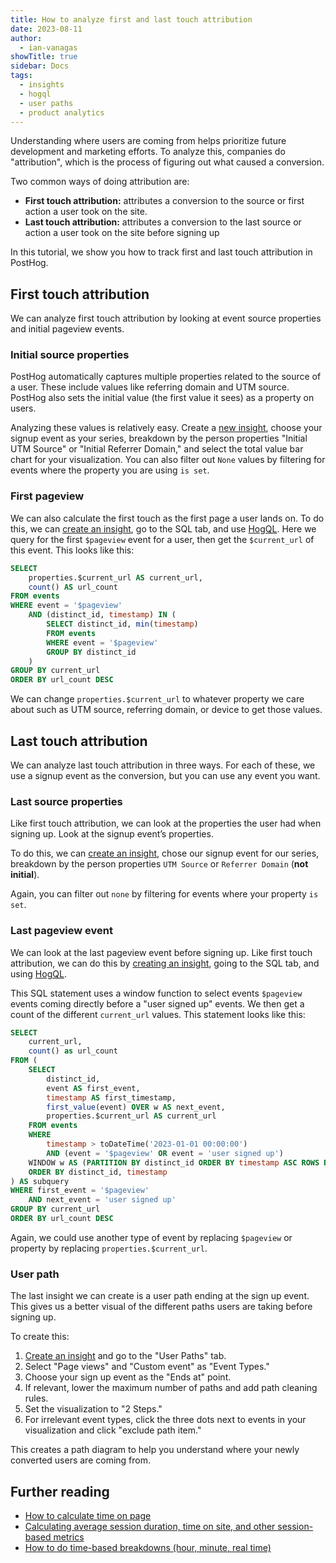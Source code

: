 ```yaml
---
title: How to analyze first and last touch attribution
date: 2023-08-11
author:
  - ian-vanagas
showTitle: true
sidebar: Docs
tags:
  - insights
  - hogql
  - user paths
  - product analytics
---
```



Understanding where users are coming from helps prioritize future development and marketing efforts. To analyze this, companies do "attribution", which is the process of figuring out what caused a conversion. 

Two common ways of doing attribution are:

- **First touch attribution:** attributes a conversion to the source or first action a user took on the site.
- **Last touch attribution:** attributes a conversion to the last source or action a user took on the site before signing up

In this tutorial, we show you how to track first and last touch attribution in PostHog.

## First touch attribution

We can analyze first touch attribution by looking at event source properties and initial pageview events.

### Initial source properties

PostHog automatically captures multiple properties related to the source of a user. These include values like referring domain and UTM source. PostHog also sets the initial value (the first value it sees) as a property on users.

Analyzing these values is relatively easy. Create a [new insight](https://app.posthog.com/insights/new), choose your signup event as your series, breakdown by the person properties "Initial UTM Source" or "Initial Referrer Domain," and select the total value bar chart for your visualization. You can also filter out `None` values by filtering for events where the property you are using `is set`.

<ProductScreenshot
  imageLight={InitialLight} 
  imageDark={InitialDark} 
  alt="Initial properties"
  classes="rounded"
/>

### First pageview

We can also calculate the first touch as the first page a user lands on. To do this, we can [create an insight](https://app.posthog.com/insights/new), go to the SQL tab, and use [HogQL](/docs/hogql). Here we query for the first `$pageview` event for a user, then get the `$current_url` of this event. This looks like this:

```sql
SELECT 
    properties.$current_url AS current_url,
    count() AS url_count
FROM events
WHERE event = '$pageview'
    AND (distinct_id, timestamp) IN (
        SELECT distinct_id, min(timestamp)
        FROM events
        WHERE event = '$pageview'
        GROUP BY distinct_id
    )
GROUP BY current_url
ORDER BY url_count DESC
```

We can change `properties.$current_url` to whatever property we care about such as UTM source, referring domain, or device to get those values.

## Last touch attribution

We can analyze last touch attribution in three ways. For each of these, we use a signup event as the conversion, but you can use any event you want. 

### Last source properties

Like first touch attribution, we can look at the properties the user had when signing up. Look at the signup event’s properties. 

To do this, we can [create an insight](https://app.posthog.com/insights/new), chose our signup event for our series, breakdown by the person properties `UTM Source` or `Referrer Domain` (**not initial**). 

Again, you can filter out `none` by filtering for events where your property `is set`.

<ProductScreenshot
  imageLight={ReferrerLight} 
  imageDark={ReferrerDark} 
  alt="Referrer property"
  classes="rounded"
/>

### Last pageview event

We can look at the last pageview event before signing up. Like first touch attribution, we can do this by [creating an insight](https://app.posthog.com/insights/new), going to the SQL tab, and using [HogQL](/docs/hogql). 

This SQL statement uses a window function to select events `$pageview` events coming directly before a "user signed up" events. We then get a count of the different `current_url` values. This statement looks like this:

```sql
SELECT
    current_url,
    count() as url_count
FROM (
    SELECT 
        distinct_id,
        event AS first_event,
        timestamp AS first_timestamp,
        first_value(event) OVER w AS next_event,
        properties.$current_url AS current_url
    FROM events
    WHERE 
        timestamp > toDateTime('2023-01-01 00:00:00') 
        AND (event = '$pageview' OR event = 'user signed up')
    WINDOW w AS (PARTITION BY distinct_id ORDER BY timestamp ASC ROWS BETWEEN 1 FOLLOWING AND 1 FOLLOWING)
    ORDER BY distinct_id, timestamp
) AS subquery
WHERE first_event = '$pageview'
    AND next_event = 'user signed up'
GROUP BY current_url
ORDER BY url_count DESC
```

Again, we could use another type of event by replacing `$pageview` or property by replacing `properties.$current_url`.

### User path

The last insight we can create is a user path ending at the sign up event. This gives us a better visual of the different paths users are taking before signing up.

To create this:

1. [Create an insight](https://app.posthog.com/insights/new) and go to the "User Paths" tab. 
2. Select "Page views" and "Custom event" as "Event Types."
3. Choose your sign up event as the "Ends at" point.
4. If relevant, lower the maximum number of paths and add path cleaning rules.
5. Set the visualization to "2 Steps."
6. For irrelevant event types, click the three dots next to events in your visualization and click "exclude path item."

This creates a path diagram to help you understand where your newly converted users are coming from.

<ProductScreenshot
  imageLight={PathLight} 
  imageDark={PathDark} 
  alt="User path"
  classes="rounded"
/>

## Further reading

- [How to calculate time on page](/tutorials/time-on-page)
- [Calculating average session duration, time on site, and other session-based metrics](/tutorials/session-metrics)
- [How to do time-based breakdowns (hour, minute, real time)](/tutorials/time-breakdowns)

<NewsletterForm />